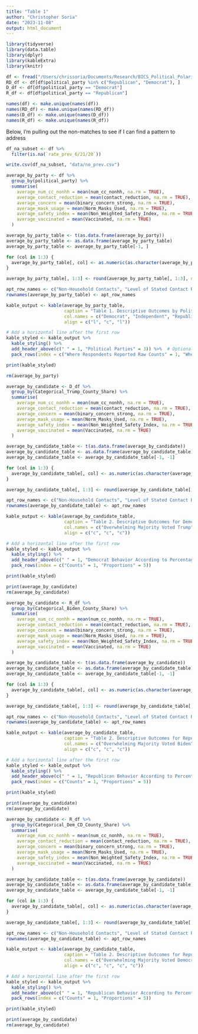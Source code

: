 ```yaml
---
title: "Table 1"
author: "Christopher Soria"
date: "2023-11-08"
output: html_document
---
```


```r
library(tidyverse)
library(data.table)
library(dplyr)
library(kableExtra)
library(knitr)
```

```r
df <- fread("/Users/chrissoria/Documents/Research/BICS_Political_Polarization/data/BICS_ZIP_Features.csv")
RD_df <- df[df$political_party %in% c("Republican", "Democrat"), ]
D_df <- df[df$political_party == "Democrat"]
R_df <- df[df$political_party == "Republican"]

names(df) <- make.unique(names(df))
names(RD_df) <- make.unique(names(RD_df))
names(D_df) <- make.unique(names(D_df))
names(R_df) <- make.unique(names(R_df))
```

Below, I'm pulling out the non-matches to see if I can find a pattern to address
```r
df_na_subset <- df %>% 
  filter(is.na(`rate_prev_6/21/20`))

write.csv(df_na_subset, "data/no_prev.csv")
```


```r
average_by_party <- df %>%
  group_by(political_party) %>%
  summarise(
    average_num_cc_nonhh = mean(num_cc_nonhh, na.rm = TRUE),
    average_contact_reduction = mean(contact_reduction, na.rm = TRUE),
    average_concern = mean(binary_concern_strong, na.rm = TRUE),
    average_mask_usage = mean(Norm_Masks_Used, na.rm = TRUE),
    average_safety_index = mean(Non_Weighted_Safety_Index, na.rm = TRUE),
    average_vaccinated = mean(Vaccinated, na.rm = TRUE)
  )

average_by_party_table <- t(as.data.frame(average_by_party))
average_by_party_table <- as.data.frame(average_by_party_table)
average_by_party_table <- average_by_party_table[-1, ]

for (col in 1:3) {
  average_by_party_table[, col] <- as.numeric(as.character(average_by_party_table[, col]))
}

average_by_party_table[, 1:3] <- round(average_by_party_table[, 1:3], digits = 3)

apt_row_names <- c("Non-Household Contacts", "Level of Stated Contact Reduction", "Concern About the Spread of the Virus", "Proportion of Contacts with a Mask", "Overall Safety During Contacts", "Proportion Vaccinated")
rownames(average_by_party_table) <- apt_row_names

kable_output <- kable(average_by_party_table, 
                      caption = "Table 1. Descriptive Outcomes by Political Party",
                      col.names = c("Democrat", "Independent", "Republican"),
                      align = c("l", "c", "l"))

# Add a horizontal line after the first row
kable_styled <- kable_output %>%
  kable_styling() %>%
  add_header_above(c(" " = 1, "Political Parties" = 3)) %>%  # Optional: Add a header above the column names
  pack_rows(index = c("Where Respondents Reported Raw Counts" = 1, "Where Closest to 1 is highest" = 5))

print(kable_styled)

rm(average_by_party)
```

```r
average_by_candidate <- D_df %>%
  group_by(Categorical_Trump_County_Share) %>%
  summarise(
    average_num_cc_nonhh = mean(num_cc_nonhh, na.rm = TRUE),
    average_contact_reduction = mean(contact_reduction, na.rm = TRUE),
    average_concern = mean(binary_concern_strong, na.rm = TRUE),
    average_mask_usage = mean(Norm_Masks_Used, na.rm = TRUE),
    average_safety_index = mean(Non_Weighted_Safety_Index, na.rm = TRUE),
    average_vaccinated = mean(Vaccinated, na.rm = TRUE)
  )

average_by_candidate_table <- t(as.data.frame(average_by_candidate))
average_by_candidate_table <- as.data.frame(average_by_candidate_table)
average_by_candidate_table <- average_by_candidate_table[-1, -1]

for (col in 1:3) {
  average_by_candidate_table[, col] <- as.numeric(as.character(average_by_candidate_table[, col]))
}

average_by_candidate_table[, 1:3] <- round(average_by_candidate_table[, 1:3], digits = 3)

apt_row_names <- c("Non-Household Contacts", "Level of Stated Contact Reduction", "Concern About the Spread of the Virus", "Proportion of Contacts with a Mask", "Overall Safety During Contacts", "Proportion Vaccinated")
rownames(average_by_candidate_table) <- apt_row_names

kable_output <- kable(average_by_candidate_table, 
                      caption = "Table 2. Descriptive Outcomes for Democrats by Trump Vote Share",
                      col.names = c("Overwhelming Majority Voted Trump", "Significant Trump Support", "Minority Trump Support"),
                      align = c("c", "c", "c"))

# Add a horizontal line after the first row
kable_styled <- kable_output %>%
  kable_styling() %>%
  add_header_above(c(" " = 1, "Democrat Behavior According to Percentage of County Voted Trump" = 3)) %>%  # Optional: Add a header above the column names
  pack_rows(index = c("Counts" = 1, "Proportions" = 5))

print(kable_styled)

print(average_by_candidate)
rm(average_by_candidate)
```

```r
average_by_candidate <- R_df %>%
  group_by(Categorical_Biden_County_Share) %>%
  summarise(
    average_num_cc_nonhh = mean(num_cc_nonhh, na.rm = TRUE),
    average_contact_reduction = mean(contact_reduction, na.rm = TRUE),
    average_concern = mean(binary_concern_strong, na.rm = TRUE),
    average_mask_usage = mean(Norm_Masks_Used, na.rm = TRUE),
    average_safety_index = mean(Non_Weighted_Safety_Index, na.rm = TRUE),
    average_vaccinated = mean(Vaccinated, na.rm = TRUE)
  )

average_by_candidate_table <- t(as.data.frame(average_by_candidate))
average_by_candidate_table <- as.data.frame(average_by_candidate_table)
average_by_candidate_table <- average_by_candidate_table[-1, -1]

for (col in 1:3) {
  average_by_candidate_table[, col] <- as.numeric(as.character(average_by_candidate_table[, col]))
}

average_by_candidate_table[, 1:3] <- round(average_by_candidate_table[, 1:3], digits = 3)

apt_row_names <- c("Non-Household Contacts", "Level of Stated Contact Reduction", "Concern About the Spread of the Virus", "Proportion of Contacts with a Mask", "Overall Safety During Contacts", "Proportion Vaccinated")
rownames(average_by_candidate_table) <- apt_row_names

kable_output <- kable(average_by_candidate_table, 
                      caption = "Table 2. Descriptive Outcomes for Republicans by Biden Vote Share",
                      col.names = c("Overwhelming Majority Voted Biden", "Significant Biden Support", "Minority Biden Support"),
                      align = c("c", "c", "c"))

# Add a horizontal line after the first row
kable_styled <- kable_output %>%
  kable_styling() %>%
  add_header_above(c(" " = 1, "Republican Behavior According to Percentage of County Voted Biden" = 3)) %>%  # Optional: Add a header above the column names
  pack_rows(index = c("Counts" = 1, "Proportions" = 5))

print(kable_styled)

print(average_by_candidate)
rm(average_by_candidate)
```

```r
average_by_candidate <- R_df %>%
  group_by(Categorical_Dem_CD_County_Share) %>%
  summarise(
    average_num_cc_nonhh = mean(num_cc_nonhh, na.rm = TRUE),
    average_contact_reduction = mean(contact_reduction, na.rm = TRUE),
    average_concern = mean(binary_concern_strong, na.rm = TRUE),
    average_mask_usage = mean(Norm_Masks_Used, na.rm = TRUE),
    average_safety_index = mean(Non_Weighted_Safety_Index, na.rm = TRUE),
    average_vaccinated = mean(Vaccinated, na.rm = TRUE)
  )

average_by_candidate_table <- t(as.data.frame(average_by_candidate))
average_by_candidate_table <- as.data.frame(average_by_candidate_table)
average_by_candidate_table <- average_by_candidate_table[-1, -1]

for (col in 1:3) {
  average_by_candidate_table[, col] <- as.numeric(as.character(average_by_candidate_table[, col]))
}

average_by_candidate_table[, 1:3] <- round(average_by_candidate_table[, 1:3], digits = 3)

apt_row_names <- c("Non-Household Contacts", "Level of Stated Contact Reduction", "Concern About the Spread of the Virus", "Proportion of Contacts with a Mask", "Overall Safety During Contacts", "Proportion Vaccinated")
rownames(average_by_candidate_table) <- apt_row_names

kable_output <- kable(average_by_candidate_table, 
                      caption = "Table 2. Descriptive Outcomes for Republicans by Democrat Vote Share",
                      col.names = c("Overwhelming Majority Voted Democrat","Majority Voted Democrat", "Significant Democrat Support", "Minority Democrat Support"),
                      align = c("c", "c", "c", "c"))

# Add a horizontal line after the first row
kable_styled <- kable_output %>%
  kable_styling() %>%
  add_header_above(c(" " = 1, "Republican Behavior According to Percentage of County Voted Democrat" = 3)) %>%  # Optional: Add a header above the column names
  pack_rows(index = c("Counts" = 1, "Proportions" = 5))

print(kable_styled)

print(average_by_candidate)
rm(average_by_candidate)
```

